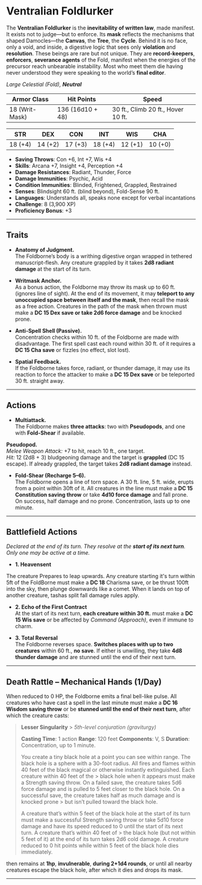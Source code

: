 # Ventralian Foldlurker

<BlendedImage src="/library/images/VentralFloodborne.png" alt="Ventral Floodborne" />

The **Ventralian Foldlurker** is the **inevitability of written law**, made manifest. It exists not to judge—but to enforce.
Its **mask** reflects the mechanisms that shaped Damocles—the **Canvas**, the **Tree**, the **Cycle**. Behind it is no face, only a void, and inside, a digestive logic that sees only **violation** and **resolution**.
These beings are rare but not unique. They are **record-keepers**, **enforcers**, **severance agents** of the Fold, manifest when the energies of the precursor reach unbearable instability.
Most who meet them die having never understood they were speaking to the world’s **final editor**.

_Large Celestial (Fold), **Neutral**_

| **Armor Class** | **Hit Points**   | **Speed**                          |
| --------------- | ---------------- | ---------------------------------- |
| 18 (Writ-Mask)  | 136 (16d10 + 48) | 30 ft., Climb 20 ft., Hover 10 ft. |

| **STR** | **DEX** | **CON** | **INT** | **WIS** | **CHA** |
| ------- | ------- | ------- | ------- | ------- | ------- |
| 18 (+4) | 14 (+2) | 17 (+3) | 18 (+4) | 12 (+1) | 10 (+0) |

- **Saving Throws**: Con +6, Int +7, Wis +4
- **Skills**: Arcana +7, Insight +4, Perception +4
- **Damage Resistances**: Radiant, Thunder, Force
- **Damage Immunities**: Psychic, Acid
- **Condition Immunities**: Blinded, Frightened, Grappled, Restrained
- **Senses**: Blindsight 60 ft. (blind beyond), Fold-Sense 90 ft.
- **Languages**: Understands all, speaks none except for verbal incantations
- **Challenge**: 8 (3,900 XP)
- **Proficiency Bonus**: +3

---

## Traits

- **Anatomy of Judgment.**  
  The Foldborne’s body is a writhing digestive organ wrapped in tethered manuscript-flesh. Any creature grappled by it takes **2d8 radiant damage** at the start of its turn.

- **Writmask Anchor.**  
  As a bonus action, the Foldborne may throw its mask up to 60 ft. (ignores line of sight). At the end of its movement, it may **teleport to any unoccupied space between itself and the mask**, then recall the mask as a free action. Creatures in the path of the mask when thrown must make a **DC 15 Dex save or take 2d6 force damage** and be knocked prone.

- **Anti-Spell Shell (Passive).**  
  Concentration checks within 10 ft. of the Foldborne are made with disadvantage. The first spell cast each round within 30 ft. of it requires a **DC 15 Cha save** or fizzles (no effect, slot lost).

- **Spatial Feedback.**  
  If the Foldborne takes force, radiant, or thunder damage, it may use its reaction to force the attacker to make a **DC 15 Dex save** or be teleported 30 ft. straight away.

---

## Actions

- **Multiattack.**  
  The Foldborne makes **three attacks**: two with **Pseudopods**, and one with **Fold-Shear** if available.

**Pseudopod.**  
_Melee Weapon Attack:_ +7 to hit, reach 10 ft., one target.  
_Hit:_ 12 (2d8 + 3) bludgeoning damage and the target is **grappled** (DC 15 escape). If already grappled, the target takes **2d8 radiant damage** instead.

- **Fold-Shear (Recharge 5–6).**  
  The Foldborne opens a line of torn space. A 30 ft. line, 5 ft. wide, erupts from a point within 30ft of it. All creatures in the line must make a **DC 15 Constitution saving throw** or take **4d10 force damage** and fall prone. On success, half damage and no prone. Concentration, lasts up to one minute.

---

## Battlefield Actions

_Declared at the end of its turn. They resolve at the **start of its next turn**. Only one may be active at a time._

- **1. Heavensent**

The creature Prepares to leap upwards. Any creature starting it's turn within 5ft of the FoldBorne must make a **DC 18** Charisma save, or be thrust 100ft into the sky, then plunge downwards like a comet. When it lands on top of another creature, tashas split fall damage rules apply.

- **2. Echo of the First Contract**  
  At the start of its next turn, **each creature within 30 ft.** must make a **DC 15 Wis save** or be affected by _Command (Approach)_, even if immune to charm.

- **3. Total Reversal**  
  The Foldborne reverses space. **Switches places with up to two creatures** within 60 ft., **no save**. If either is unwilling, they take **4d8 thunder damage** and are stunned until the end of their next turn.

---

## Death Rattle – Mechanical Hands (1/Day)

When reduced to 0 HP, the Foldborne emits a final bell-like pulse. All creatures who have cast a spell in the last minute must make a **DC 16 Wisdom saving throw** or be **stunned until the end of their next turn**, after which the creature casts:

> **Lesser Singularity** > _5th-level conjuration (graviturgy)_
>
> **Casting Time**: 1 action
> **Range**: 120 feet
> **Components**: V, S
> **Duration**: Concentration, up to 1 minute.
>
> You create a tiny black hole at a point you can see within range. The black hole is a sphere with a 30-foot radius. All fires and flames within 40 feet of the black magical or otherwise instantly extinguished. Each creature within 40 feet of the > black hole when it appears must make a Strength saving throw. On a failed save, the creature takes 5d6 force damage and is pulled to 5 feet closer to the black hole. On a successful save, the creature takes half as much damage and is knocked prone > but isn’t pulled toward the black hole.
>
> A creature that’s within 5 feet of the black hole at the start of its turn must make a successful Strength saving throw or take 5d10 force damage and have its speed reduced to 0 until the start of its next turn. A creature that’s within 40 feet of > the black hole (but not within 5 feet of it) at the end of its turn takes 2d6 cold damage. A creature reduced to 0 hit points while within 5 feet of the black hole dies immediately.

then remains at **1hp**, **invulnerable**, **during 2+1d4 rounds**, or until all nearby creatures escape the black hole, after which it dies and drops its mask.

---
